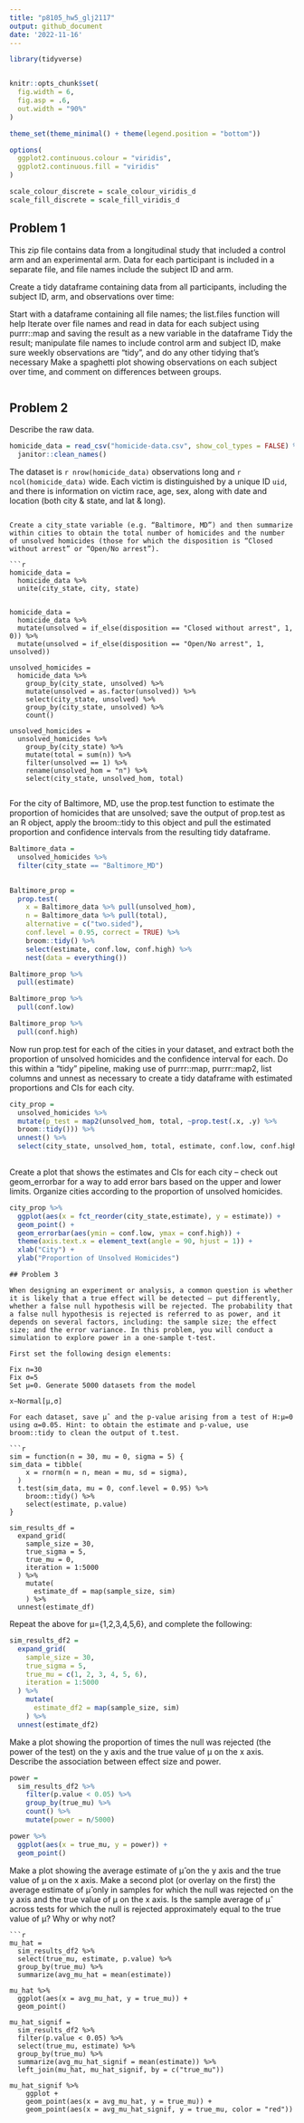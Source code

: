 ```yaml
---
title: "p8105_hw5_glj2117"
output: github_document
date: '2022-11-16'
---
```


```r

library(tidyverse)


knitr::opts_chunk$set(
  fig.width = 6,
  fig.asp = .6,
  out.width = "90%"
)

theme_set(theme_minimal() + theme(legend.position = "bottom"))

options(
  ggplot2.continuous.colour = "viridis",
  ggplot2.continuous.fill = "viridis"
)

scale_colour_discrete = scale_colour_viridis_d
scale_fill_discrete = scale_fill_viridis_d

```

## Problem 1

This zip file contains data from a longitudinal study that included a control arm and an experimental arm. Data for each participant is included in a separate file, and file names include the subject ID and arm.

Create a tidy dataframe containing data from all participants, including the subject ID, arm, and observations over time:

Start with a dataframe containing all file names; the list.files function will help
Iterate over file names and read in data for each subject using purrr::map and saving the result as a new variable in the dataframe
Tidy the result; manipulate file names to include control arm and subject ID, make sure weekly observations are “tidy”, and do any other tidying that’s necessary
Make a spaghetti plot showing observations on each subject over time, and comment on differences between groups.



```r


```

## Problem 2
Describe the raw data. 

```r

homicide_data = read_csv("homicide-data.csv", show_col_types = FALSE) %>% 
  janitor::clean_names()

```
The dataset is `r nrow(homicide_data)` observations long and `r ncol(homicide_data)` wide. Each victim is distinguished by a unique ID `uid`, and there is information on victim race, age, sex, along with date and location (both city & state, and lat & long).
```

Create a city_state variable (e.g. “Baltimore, MD”) and then summarize within cities to obtain the total number of homicides and the number of unsolved homicides (those for which the disposition is “Closed without arrest” or “Open/No arrest”).

```r
homicide_data =
  homicide_data %>% 
  unite(city_state, city, state)
  

homicide_data = 
  homicide_data %>% 
  mutate(unsolved = if_else(disposition == "Closed without arrest", 1, 0)) %>%
  mutate(unsolved = if_else(disposition == "Open/No arrest", 1, unsolved))

unsolved_homicides = 
  homicide_data %>% 
    group_by(city_state, unsolved) %>% 
    mutate(unsolved = as.factor(unsolved)) %>% 
    select(city_state, unsolved) %>% 
    group_by(city_state, unsolved) %>% 
    count()

unsolved_homicides =   
  unsolved_homicides %>% 
    group_by(city_state) %>% 
    mutate(total = sum(n)) %>% 
    filter(unsolved == 1) %>% 
    rename(unsolved_hom = "n") %>% 
    select(city_state, unsolved_hom, total)
   
```

For the city of Baltimore, MD, use the prop.test function to estimate the proportion of homicides that are unsolved; save the output of prop.test as an R object, apply the broom::tidy to this object and pull the estimated proportion and confidence intervals from the resulting tidy dataframe.

```r

Baltimore_data =
  unsolved_homicides %>% 
  filter(city_state == "Baltimore_MD") 
  

Baltimore_prop =
  prop.test(
    x = Baltimore_data %>% pull(unsolved_hom), 
    n = Baltimore_data %>% pull(total), 
    alternative = c("two.sided"),
    conf.level = 0.95, correct = TRUE) %>% 
    broom::tidy() %>%
    select(estimate, conf.low, conf.high) %>% 
    nest(data = everything())

Baltimore_prop %>% 
  pull(estimate)

Baltimore_prop %>% 
  pull(conf.low)

Baltimore_prop %>% 
  pull(conf.high)
```

Now run prop.test for each of the cities in your dataset, and extract both the proportion of unsolved homicides and the confidence interval for each. Do this within a “tidy” pipeline, making use of purrr::map, purrr::map2, list columns and unnest as necessary to create a tidy dataframe with estimated proportions and CIs for each city.

```r

city_prop = 
  unsolved_homicides %>% 
  mutate(p_test = map2(unsolved_hom, total, ~prop.test(.x, .y) %>% 
  broom::tidy())) %>% 
  unnest() %>% 
  select(city_state, unsolved_hom, total, estimate, conf.low, conf.high)
  
```

Create a plot that shows the estimates and CIs for each city – check out geom_errorbar for a way to add error bars based on the upper and lower limits. Organize cities according to the proportion of unsolved homicides.
```r

city_prop %>% 
  ggplot(aes(x = fct_reorder(city_state,estimate), y = estimate)) +
  geom_point() +
  geom_errorbar(aes(ymin = conf.low, ymax = conf.high)) +
  theme(axis.text.x = element_text(angle = 90, hjust = 1)) + 
  xlab("City") +
  ylab("Proportion of Unsolved Homicides")

```
```
## Problem 3

When designing an experiment or analysis, a common question is whether it is likely that a true effect will be detected – put differently, whether a false null hypothesis will be rejected. The probability that a false null hypothesis is rejected is referred to as power, and it depends on several factors, including: the sample size; the effect size; and the error variance. In this problem, you will conduct a simulation to explore power in a one-sample t-test.

First set the following design elements:

Fix n=30
Fix σ=5
Set μ=0. Generate 5000 datasets from the model

x∼Normal[μ,σ]

For each dataset, save μ̂  and the p-value arising from a test of H:μ=0 using α=0.05. Hint: to obtain the estimate and p-value, use broom::tidy to clean the output of t.test.

```r
sim = function(n = 30, mu = 0, sigma = 5) {
sim_data = tibble(
    x = rnorm(n = n, mean = mu, sd = sigma),
  )
  t.test(sim_data, mu = 0, conf.level = 0.95) %>% 
    broom::tidy() %>% 
    select(estimate, p.value)
}
  
sim_results_df = 
  expand_grid(
    sample_size = 30,
    true_sigma = 5,
    true_mu = 0,
    iteration = 1:5000
  ) %>% 
    mutate(
      estimate_df = map(sample_size, sim)
    ) %>% 
  unnest(estimate_df)

```

Repeat the above for μ={1,2,3,4,5,6}, and complete the following:

```r
sim_results_df2 = 
  expand_grid(
    sample_size = 30,
    true_sigma = 5,
    true_mu = c(1, 2, 3, 4, 5, 6),
    iteration = 1:5000
  ) %>% 
    mutate(
      estimate_df2 = map(sample_size, sim)
    ) %>% 
  unnest(estimate_df2)
```

Make a plot showing the proportion of times the null was rejected (the power of the test) on the y axis and the true value of μ on the x axis. Describe the association between effect size and power.

```r
power = 
  sim_results_df2 %>% 
    filter(p.value < 0.05) %>% 
    group_by(true_mu) %>% 
    count() %>% 
    mutate(power = n/5000)

power %>% 
  ggplot(aes(x = true_mu, y = power)) + 
  geom_point()

```

Make a plot showing the average estimate of μ̂  on the y axis and the true value of μ on the x axis. Make a second plot (or overlay on the first) the average estimate of μ̂  only in samples for which the null was rejected on the y axis and the true value of μ on the x axis. Is the sample average of μ̂  across tests for which the null is rejected approximately equal to the true value of μ? Why or why not?

```
```r
mu_hat = 
  sim_results_df2 %>% 
  select(true_mu, estimate, p.value) %>% 
  group_by(true_mu) %>% 
  summarize(avg_mu_hat = mean(estimate))

mu_hat %>% 
  ggplot(aes(x = avg_mu_hat, y = true_mu)) +
  geom_point()

mu_hat_signif = 
  sim_results_df2 %>% 
  filter(p.value < 0.05) %>% 
  select(true_mu, estimate) %>% 
  group_by(true_mu) %>% 
  summarize(avg_mu_hat_signif = mean(estimate)) %>% 
  left_join(mu_hat, mu_hat_signif, by = c("true_mu"))

mu_hat_signif %>% 
    ggplot +
    geom_point(aes(x = avg_mu_hat, y = true_mu)) +
    geom_point(aes(x = avg_mu_hat_signif, y = true_mu, color = "red"))

```


